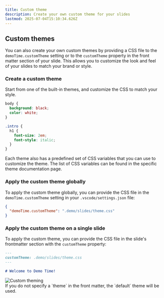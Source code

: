 ```yaml
---
title: Custom theme
description: Create your own custom theme for your slides
lastmod: 2025-07-04T15:10:34.626Z
---
```




## Custom themes

You can also create your own custom themes by providing a CSS file to the `demoTime.customTheme` setting or to the `customTheme` property in the front matter section of your slide. This allows you to customize the look and feel of your slides to match your brand or style.

### Create a custom theme

Start from one of the built-in themes, and customize the CSS to match your style.

```css title=".demo/slides/theme.css"
body {
  background: black;
  color: white;
}

.intro {
  h1 {
    font-size: 2em;
    font-style: italic;
  }
}
```

<Aside type="tip">
Each theme also has a predefined set of CSS variables that you can use to customize the theme. The list of CSS variables can be found in the specific theme documentation page.
</Aside>

### Apply the custom theme globally

To apply the custom theme globally, you can provide the CSS file in the `demoTime.customTheme` setting in your `.vscode/settings.json` file:

```json title=".vscode/settings.json"
{
  "demoTime.customTheme": ".demo/slides/theme.css"
}
```

### Apply the custom theme on a single slide

To apply the custom theme, you can provide the CSS file in the slide's frontmatter section with the `customTheme` property:

```md title=".demo/slides/slide.md"
---
customTheme: .demo/slides/theme.css
---

# Welcome to Demo Time!
```

<Image class="mx-auto" src={customThemeImg} alt="Custom theming" />

<Aside type="note">
If you do not specify a `theme` in the front matter, the `default` theme will be used.
</Aside>